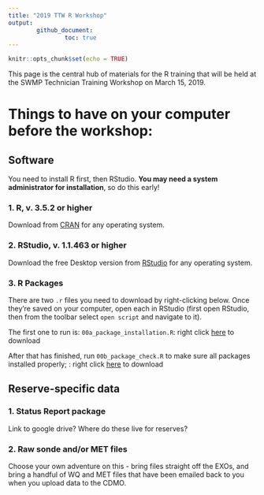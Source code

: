 ```yaml
---
title: "2019 TTW R Workshop"
output: 
        github_document:
                toc: true
---
```


```r
knitr::opts_chunk$set(echo = TRUE)
```

This page is the central hub of materials for the R training that will be held at the SWMP Technician Training Workshop on March 15, 2019.  

# Things to have on your computer **before** the workshop:

## Software  

You need to install R first, then RStudio. **You may need a system administrator for installation**, so do this early!

### 1.  R, v. 3.5.2 or higher  

Download from [CRAN](https://cran.r-project.org/) for any operating system.

### 2.  RStudio, v. 1.1.463 or higher  

Download the free Desktop version from [RStudio](https://www.rstudio.com/products/rstudio/download/) for any operating system.


### 3.  R Packages  

There are two `.r` files you need to download by right-clicking below. Once they're saved on your computer, open each in RStudio (first open RStudio, then from the toolbar select `open script` and navigate to it).

The first one to run is:  `00a_package_installation.R`: right click [here](https://github.com/swmpkim/ttw_2019/blob/master/00a_package_installation.R) to download  

After that has finished, run `00b_package_check.R` to make sure all packages installed properly; : right click [here](https://github.com/swmpkim/ttw_2019/blob/master/00b_package_check.R) to download  

## Reserve-specific data  

### 1.  Status Report package

Link to google drive? Where do these live for reserves?  

### 2.  Raw sonde and/or MET files  

Choose your own adventure on this - bring files straight off the EXOs, and bring a handful of WQ and MET files that have been emailed back to you when you upload data to the CDMO.